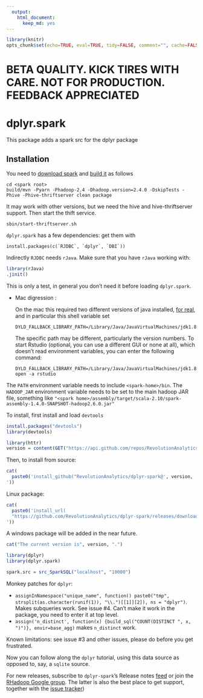 ```yaml
---
  output:
    html_document:
      keep_md: yes
---
```

```r
library(knitr)
opts_chunk$set(echo=TRUE, eval=TRUE, tidy=FALSE, comment="", cache=FALSE, error=FALSE)
```


# BETA QUALITY. KICK TIRES WITH CARE. NOT FOR PRODUCTION. FEEDBACK APPRECIATED

# dplyr.spark


This package adds a spark src for the dplyr package

## Installation

You need to [download spark](https://spark.apache.org/downloads.html) and [build it](https://spark.apache.org/docs/latest/building-spark.html) as follows


```
cd <spark root>
build/mvn -Pyarn -Phadoop-2.4 -Dhadoop.version=2.4.0 -DskipTests -Phive -Phive-thriftserver clean package
```

It may work with other versions, but we need the hive and hive-thriftserver support. Then start the thift service.

```
sbin/start-thriftserver.sh 
```

`dplyr.spark` has a few dependencies: get them with

```
install.packages(c(`RJDBC`, `dplyr`, `DBI`))
```

Indirectly `RJDBC` needs `rJava`. Make sure that you have `rJava` working with:

```r
library(rJava)
.jinit()
```

This is only a test, in general you don't need it before loading `dplyr.spark`.

<ul> <li>Mac digression :

On the mac this required two different versions of java installed, [for real](http://andrewgoldstone.com/blog/2015/02/03/rjava/), and in particular this shell variable set

```
DYLD_FALLBACK_LIBRARY_PATH=/Library/Java/JavaVirtualMachines/jdk1.8.0_45.jdk/Contents/Home/jre/lib/server/
```

The specific path may be different, particularly the version numbers. To start Rstudio (optional, you can use a different GUI or none at all), which doesn't read environment variables, you can enter the following command:

```
DYLD_FALLBACK_LIBRARY_PATH=/Library/Java/JavaVirtualMachines/jdk1.8.0_45.jdk/Contents/Home/jre/lib/server/ open -a rstudio
```
</li></ul>

The `PATH` environment variable needs to include `<spark-home>/bin`. The `HADOOP_JAR` environment variable needs to be set to the main hadoop JAR file, something like `"<spark home>/assembly/target/scala-2.10/spark-assembly-1.4.0-SNAPSHOT-hadoop2.6.0.jar"` 

To install, first install and load `devtools`

```r
install.packages("devtools")
library(devtools)
```

```r
library(httr)
version = content(GET("https://api.github.com/repos/RevolutionAnalytics/dplyr-spark/releases"))[[1]]$tag
```

Then, to install from source:

```r
cat(
  paste0('install_github("RevolutionAnalytics/dplyr-spark@', version, '", subdir = "pkg")
'))
```

Linux package:

```r
cat(
  paste0('install_url(
  "https://github.com/RevolutionAnalytics/dplyr-spark/releases/download/', version, '/dplyr.spark_', version, '.tar.gz")
'))
```

A windows package will be added in the near future.

<!-- 
Windows package:

```r
cat(
  paste0('install_url(
  "https://github.com/RevolutionAnalytics/dplyr-spark/releases/download/', version, '/dplyr.spark_', version, '.zip")
'))
```

-->

```r
cat("The current version is", version, ".")
```


```r
library(dplyr)
library(dplyr.spark)

spark.src = src_SparkSQL("localhost", "10000")
```


Monkey patches for `dplyr`: 

 - `assignInNamespace("unique_name", function() paste0("tmp", strsplit(as.character(runif(1)), "\\.")[[1]][2]), ns = "dplyr")`. Makes subqueries work. See issue #4. Can't make it work in the package, you need to enter it at top level.
 - `assign('n_distinct', function(x) {build_sql("COUNT(DISTINCT ", x, ")")}, envir=base_agg)` makes `n_distinct` work.
 
Known limitations: see issue #3 and other issues, please do before you get frustrated.

Now you can follow along the `dplyr` tutorial, using this data source as opposed to, say, a `sqlite` source.



For new releases, subscribe to `dplyr-spark`'s Release notes [feed](https://github.com/RevolutionAnalytics/dplyr.spark/releases.atom) or join the [RHadoop Google group](https://groups.google.com/forum/#!forum/rhadoop). The latter is also the best place to get support, together with the [issue tracker](http://github.com/RevolutionAnalytics/dplyr.spark/issues))

